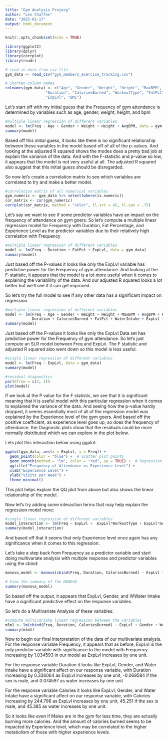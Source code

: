 ```yaml
---
title: "Gym Analysis Projecg"
author: "Lex Chaffee"
date: "2025-01-17"
output: html_document
---
```


```r
knitr::opts_chunk$set(echo = TRUE)
```

```r
library(ggplot2)
library(dplyr)
library(corrplot)
library(readr)
```


```r
# read in data from csv file
gym_data <- read_csv("gym_members_exercise_tracking.csv")

# Shorten column names
colnames(gym_data) <- c("Age", "Gender", "Weight", "Height", "MaxBPM", "AvgBPM", "RestBPM", 
                  "Duration", "CaloriesBurned", "WorkoutType", "FatPct", "WaterIntake", "Freq", 
                  "ExpLvl", "BMI")

```

Let's start off with my initial guess that the Frequency of gym attendance is determined by variables such as age, gender, weight, height, and bpm
```r
#multiple linear regression of different variables
model <- lm(Freq ~ Age + Gender + Weight + Height + AvgBPM, data = gym_data)
summary(model)
```
Based off this initial guess, it looks like there is no significant relationship between these variables in the model based off of all of the p-values. And looking at the adjusted R squared shows the modes does a pretty bad job at explain the variance of the data. And with the F-statistic and p-value so low, it appears that the model is not very useful at all. The adjusted R squared also suggest that this initial guess should be disregarded.



So now let's create a correlation matrix to see which variables are correlated to try and make a better model.

```r
#correlation matrix of all numerical variables
gym_numeric <- gym_data %>% select(where(is.numeric))
cor_matrix <- cor(gym_numeric)
corrplot(cor_matrix, method = "color", tl.srt = 45, tl.cex = .75)

```





Let's say we want to see if some predictor variables have an impact on the frequency of attendance on gym goers.
So let's compute a multiple linear regression model for Frequency with Duration, Fat Percentage, and Experience Level as the predictor variables due to their relatively high correlation with Frequency

```r
#multiple linear regression of different variables
model <- lm(Freq ~ Duration + FatPct + ExpLvl, data = gym_data)
summary(model)
```
Just based off the P-values it looks like only the ExpLvl variable has predictive power for the Frequency of gym attendance. 
And looking at the F-statistic, it appears that the model is a lot more useful when it comes to explaining the variablility of the data.
And our adjusted R squared looks a lot better but we'll see if it can get improved.



So let's try the full model to see if any other data has a significant impact on regression.

```r
#multiple linear regression of different variables
model <- lm(Freq ~ Age + Gender + Weight + Height + MaxBPM + AvgBPM + RestBPM + 
            Duration + CaloriesBurned + FatPct + WaterIntake + ExpLvl + BMI + WorkoutType, data = gym_data)
summary(model)
```



Just based off the P-values it looks like only the ExpLvl Data set has predictive power for the Frequency of gym attendance. So let's just compute an SLR model between Freq and ExpLvl. The F statistic and adjusted R squared also went down so this model is less useful.



```r
#single linear regression of different variables
model <- lm(Freq ~ ExpLvl, data = gym_data)
summary(model)

#residual diagnostics
par(mfrow = c(2, 2))
plot(model)  

```
If we look at the P value for the F statistic, we see that it is significant meaning that it is useful model with this particular regression when it comes to explained the variance of the data. And seeing how the p-value hardly dropped, it seems essentially most of all of the regression model was explained by the Experience level of the gym goers. And based off the positive coefficient, as experience level goes up, so does the frequency of attendance. the Diagnostic plots show that the residuals could be more normally distributed which we can explore in the plot below.


Lets plot this interaction below using ggplot:
```r
ggplot(gym_data, aes(x = ExpLvl, y = Freq)) +
  geom_point(color = "blue") +  # Scatter plot points
  geom_smooth(method = "lm", color = "red", se = TRUE) +  # Regression line with confidence interval
  ggtitle("Frequency of Attendance vs Experience Level") +
  xlab("Experience Level") +
  ylab("Visits per Week") +
  theme_minimal()

```
This plot helps explain the QQ plot from above but also shows the linear relationship of the model.


Now let's try adding some interaction terms that may help explain the regression model more:
```r
#single linear regression of different variables
model_interaction <- lm(Freq ~ ExpLvl +  ExpLvl*WorkoutType + ExpLvl*Gender, data = gym_data)
summary(model_interaction)

```
And based off that it seems that only Experience level once again has any significance when it comes to this regression.







Let's take a step back from Frequency as a predictor variable and start doing multivariate analysis with multiple response and predictor variables using the cbind: 

```r
manova_model <- manova(cbind(Freq, Duration, CaloriesBurned) ~ ExpLvl + Gender + WorkoutType + WaterIntake, data = gym_data)

# View the summary of the MANOVA
summary(manova_model)

```
So based off the output, it appears that ExpLvl, Gender, and WWater Intake have a significant predictive effect on the response variables.

So let's do a Multivariate Analysis of these variables:

```r

#compute multivariate linear regression between the variables
mlm1 <- lm(cbind(Freq, Duration, CaloriesBurned) ~ ExpLvl + Gender + WorkoutType + WaterIntake, data = gym_data)
summary(mlm1)
```
Now to begin our final interpretation of the data of our multivariate analysis. 
For the response variable Frequency, it appears that as before, ExpLvl is the only predictor variable with significance to the model with Frequency increasing by 1.034593 in our model as ExpLvl increases by one unit.

For the response variable Duration it looks like ExpLvl, Gender, and Water Intake have a significant affect on our response variable, with Duration increasing by 0.336064 as ExpLvl increases by one unit, -0.069584 if the sex is male, and 0.074597 as water increases by one unit

For the response variable Calories it looks like ExpLvl, Gender, and Water Intake  have a significant affect on our response variable, with Calories increasing by 244.798 as ExpLvl increases by one unit, 45.251 if the sex is male, and 45.385 as water increases by one unit.

So it looks like even if Males are in the gym for less time, they are actually burning more calories. And the amount of calories burned seems to be impacted by Experience level, which may be correlated to the higher metabolism of those with higher experience levels.



